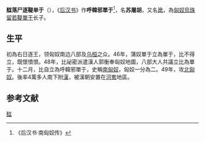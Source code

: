 {{CJK-New-Char|4908|ver=A}}
{{noteTA
|G1=people
|1=zh-hans:单于; zh-hant:單于;
}}
'''䤈落尸逐鞮单于'''（{{bd|？||55年|catIdx=X䤈}}），《[[后汉书|后汉书]]》作'''呼韓邪單于'''<ref>《后汉书·南匈奴传》</ref>，名'''苏屠胡'''，又名'''比'''，為[[匈奴|匈奴]][[烏珠留若鞮單于|烏珠留若鞮單于]]长子。

== 生平 ==
初為右日逐王，领匈奴南边八部及[[乌桓|乌桓]]之众。46年，蒲奴單于立為單于，比不得立，既懷憤恨。48年，比祕密派遣漢人郭衡奉匈奴地圖，八部大人共議立比為單于。十二月，比自立為呼韓邪單于，史稱[[南匈奴|南匈奴]]，匈奴一分為二。49年，攻[[北匈奴|北匈奴]]。後率4萬多人南下附[[汉朝|漢]]，被漢朝安置在[[河套|河套]]地區。

==参考文献==
<div class="references-small">
<references></references>
</div>
{{前後任|堂弟[[蒲奴|蒲奴]]|叔[[薁鞬左賢王|薁鞬左賢王]]（自立）<br>弟[[丘浮尤鞮單于|丘浮尤鞮單于]]|[[匈奴|匈奴]]、[[南匈奴|南匈奴]][[單于|單于]]|48年－56年}}

{{匈奴單于}}

[[Category:南匈奴單于|䤈]]